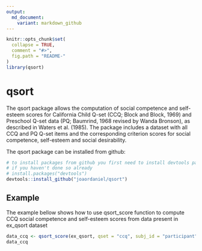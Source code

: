 ```yaml
---
output:
  md_document:
    variant: markdown_github
---
```


<!-- README.md is generated from README.Rmd. Please edit that file -->

```r
knitr::opts_chunk$set(
  collapse = TRUE,
  comment = "#>",
  fig.path = "README-"
)
library(qsort)
```

# qsort

The qsort package allows the computation of social competence and
self-esteem scores for California Child Q-set (CCQ; Block and Block, 1969)
and Preschool Q-set data (PQ; Baumrind, 1968 revised by Wanda Bronson),
as described in Waters et al. (1985). The package includes a dataset
with all CCQ and PQ Q-set items and the corresponding criterion scores
for social competence, self-esteem and social desirability.

The qsort package can be installed from github:

```r
# to install packages from github you first need to install devtools package,
# if you haven't done so already
# install.packages("devtools")
devtools::install_github("joaordaniel/qsort")
```

## Example

The example bellow shows how to use qsort_score function
to compute CCQ social competence and self-esteem scores
from data present in ex_qsort dataset

```r
data_ccq <- qsort_score(ex_qsort, qset = "ccq", subj_id = "participant", group_id = "classroom")
data_ccq
```
